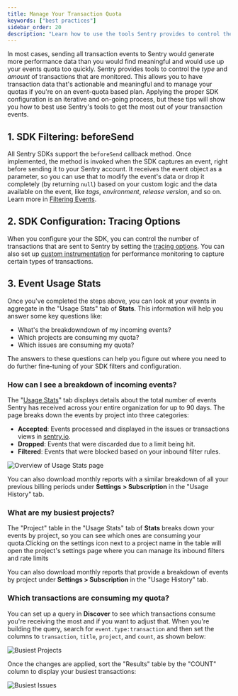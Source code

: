 ```yaml
---
title: Manage Your Transaction Quota
keywords: ["best practices"]
sidebar_order: 20
description: "Learn how to use the tools Sentry provides to control the type and amount of transactions that are monitored."
---
```


In most cases, sending all transaction events to Sentry would generate more performance data than you would find meaningful and would use up your events quota too quickly. Sentry provides tools to control the _type_ and _amount_ of transactions that are monitored. This allows you to have transaction data that's actionable and meaningful and to manage your quotas if you're on an event-quota based plan. Applying the proper SDK configuration is an iterative and on-going process, but these tips will show you how to best use Sentry's tools to get the most out of your transaction events.

## 1. SDK Filtering: beforeSend

All Sentry SDKs support the `beforeSend` callback method. Once implemented, the method is invoked when the SDK captures an event, right before sending it to your Sentry account. It receives the event object as a parameter, so you can use that to modify the event's data or drop it completely (by returning `null`) based on your custom logic and the data available on the event, like _tags_, _environment_, _release version_, and so on. Learn more in [Filtering Events](/platform-redirect/?next=/configuration/filtering/).

## 2. SDK Configuration: Tracing Options

When you configure your the SDK, you can control the number of transactions that are sent to Sentry by setting the [tracing options](/platform-redirect/?next=/configuration/options/%23tracing-options). You can also set up [custom instrumentation](/platform-redirect/?next=/performance/instrumentation/custom-instrumentation/) for performance monitoring to capture certain types of transactions.

## 3. Event Usage Stats

Once you've completed the steps above, you can look at your events in aggregate in the "Usage Stats" tab of **Stats**. This information will help you answer some key questions like:

- What's the breakdowndown of my incoming events?
- Which projects are consuming my quota?
- Which issues are consuming my quota?

The answers to these questions can help you figure out where you need to do further fine-tuning of your SDK filters and configuration.

### How can I see a breakdown of incoming events?

The "[Usage Stats](/product/stats/#usage-stats)" tab displays details about the total number of events Sentry has received across your entire organization for up to 90 days. The page breaks down the events by project into three categories:

- **Accepted**: Events processed and displayed in the issues or transactions views in [sentry.io](https://sentry.io).
- **Dropped**: Events that were discarded due to a limit being hit.
- **Filtered**: Events that were blocked based on your inbound filter rules.

![Overview of Usage Stats page](../../stats/usage-stats.png)

You can also download monthly reports with a similar breakdown of all your previous billing periods under **Settings > Subscription** in the "Usage History" tab.

### What are my busiest projects?

The "Project" table in the "Usage Stats" tab of **Stats** breaks down your events by project, so you can see which ones are consuming your quota.Clicking on the settings icon next to a project name in the table will open the project's settings page where you can manage its inbound filters and rate limits

You can also download monthly reports that provide a breakdown of events by project under **Settings > Subscription** in the "Usage History" tab.

### Which transactions are consuming my quota?

<!-- does this make sense for transactions? -->

You can set up a query in **Discover** to see which transactions consume you're receiving the most and if you want to adjust that. When you're building the query, search for `event.type:transaction` and then set the columns to `transaction`, `title`, `project`, and `count`, as shown below:

![Busiest Projects](manage-trans-quota-01.png)

Once the changes are applied, sort the "Results" table by the "COUNT" column to display your busiest transactions:

![Busiest Issues](manage-trans-quota-02.png)
